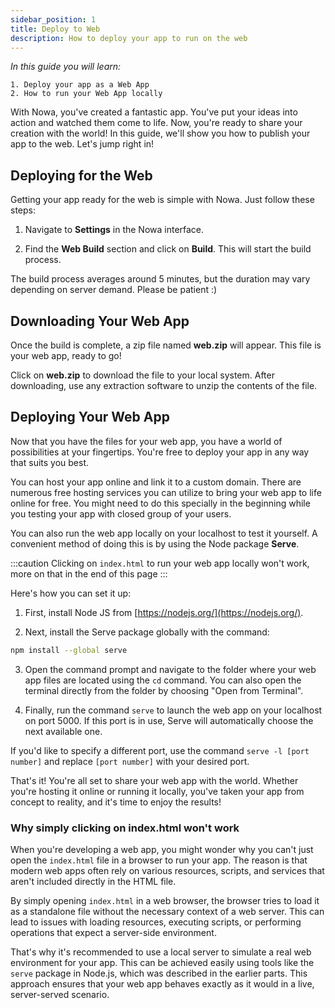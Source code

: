 ```yaml
---
sidebar_position: 1
title: Deploy to Web
description: How to deploy your app to run on the web
---
```


*In this guide you will learn:*

```
1. Deploy your app as a Web App 
2. How to run your Web App locally 
```


With Nowa, you've created a fantastic app. You've put your ideas into action and watched them come to life. Now, you're ready to share your creation with the world! In this guide, we'll show you how to publish your app to the web. Let's jump right in!

## Deploying for the Web

Getting your app ready for the web is simple with Nowa. Just follow these steps:

1. Navigate to **Settings** in the Nowa interface.
    
2. Find the **Web Build** section and click on **Build**. This will start the build process.
    

The build process averages around 5 minutes, but the duration may vary depending on server demand. Please be patient :)

<!-- ![](./img/web_build.gif) -->


## Downloading Your Web App

Once the build is complete, a zip file named **web.zip** will appear. This file is your web app, ready to go!

Click on **web.zip** to download the file to your local system. After downloading, use any extraction software to unzip the contents of the file.

## Deploying Your Web App

Now that you have the files for your web app, you have a world of possibilities at your fingertips. You're free to deploy your app in any way that suits you best.

You can host your app online and link it to a custom domain. There are numerous free hosting services you can utilize to bring your web app to life online for free. You might need to do this specially in the beginning while you testing your app with closed group of your users.

You can also run the web app locally on your localhost to test it yourself. A convenient method of doing this is by using the Node package **Serve**.

:::caution
Clicking on `index.html` to run your web app locally won't work, more on that in the end of this page 
:::

Here's how you can set it up:

1. First, install Node JS from [https://nodejs.org/](https://nodejs.org/).
    
2. Next, install the Serve package globally with the command:
    
```bash
npm install --global serve
```
    
3. Open the command prompt and navigate to the folder where your web app files are located using the `cd` command. You can also open the terminal directly from the folder by choosing "Open from Terminal".
    
4. Finally, run the command `serve` to launch the web app on your localhost on port 5000. If this port is in use, Serve will automatically choose the next available one.

<!-- ![](./img/web_local_run.gif) -->


If you'd like to specify a different port, use the command `serve -l [port number]` and replace `[port number]` with your desired port.

That's it! You're all set to share your web app with the world. Whether you're hosting it online or running it locally, you've taken your app from concept to reality, and it's time to enjoy the results! 

### Why simply clicking on index.html won't work 

When you're developing a web app, you might wonder why you can't just open the `index.html` file in a browser to run your app. The reason is that modern web apps often rely on various resources, scripts, and services that aren't included directly in the HTML file.

By simply opening `index.html` in a web browser, the browser tries to load it as a standalone file without the necessary context of a web server. This can lead to issues with loading resources, executing scripts, or performing operations that expect a server-side environment.

That's why it's recommended to use a local server to simulate a real web environment for your app. This can be achieved easily using tools like the `serve` package in Node.js, which was described in the earlier parts. This approach ensures that your web app behaves exactly as it would in a live, server-served scenario.